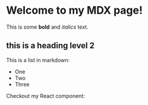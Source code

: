 # Welcome to my MDX page!

This is some **bold** and _italics_ text.

## this is a heading level 2

This is a list in markdown:

- One
- Two
- Three

Checkout my React component: